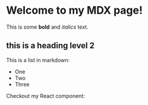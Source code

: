 # Welcome to my MDX page!

This is some **bold** and _italics_ text.

## this is a heading level 2

This is a list in markdown:

- One
- Two
- Three

Checkout my React component: